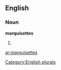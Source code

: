
==English==

===Noun===
'''marquisettes'''

# {{plural of|[[marquisette]]}}

[[Category:English plurals]]

[[ar:marquisettes]]